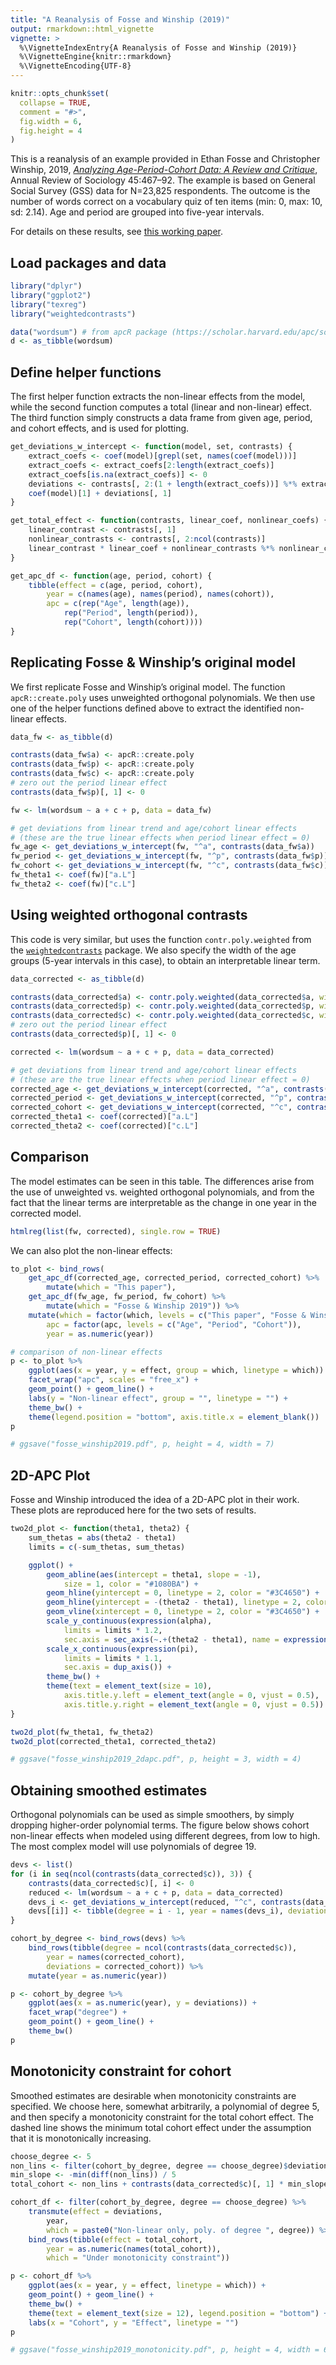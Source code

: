 ```yaml
---
title: "A Reanalysis of Fosse and Winship (2019)"
output: rmarkdown::html_vignette
vignette: >
  %\VignetteIndexEntry{A Reanalysis of Fosse and Winship (2019)}
  %\VignetteEngine{knitr::rmarkdown}
  %\VignetteEncoding{UTF-8}
---
```


```r
knitr::opts_chunk$set(
  collapse = TRUE,
  comment = "#>",
  fig.width = 6,
  fig.height = 4
)
```

This is a reanalysis of an example provided in Ethan Fosse and Christopher Winship, 2019, [_Analyzing Age-Period-Cohort Data: A Review and Critique_](https://www.annualreviews.org/doi/abs/10.1146/annurev-soc-073018-022616), Annual Review of Sociology 45:467–92. The  example is based on General Social Survey (GSS) data for N=23,825 respondents. The outcome is the number of words correct on a vocabulary quiz of ten items (min: 0, max: 10, sd: 2.14). Age and period are grouped into five-year intervals.

For details on these results, see [this working paper](https://osf.io/preprints/socarxiv/xrbgv/).

## Load packages and data

```r
library("dplyr")
library("ggplot2")
library("texreg")
library("weightedcontrasts")

data("wordsum") # from apcR package (https://scholar.harvard.edu/apc/software-0)
d <- as_tibble(wordsum)
```

## Define helper functions

The first helper function extracts the non-linear effects from the model, while the second
function computes a total (linear and non-linear) effect. The third function simply
constructs a data frame from given age, period, and cohort effects, and is used for plotting.

```r
get_deviations_w_intercept <- function(model, set, contrasts) {
    extract_coefs <- coef(model)[grepl(set, names(coef(model)))]
    extract_coefs <- extract_coefs[2:length(extract_coefs)]
    extract_coefs[is.na(extract_coefs)] <- 0
    deviations <- contrasts[, 2:(1 + length(extract_coefs))] %*% extract_coefs
    coef(model)[1] + deviations[, 1]
}

get_total_effect <- function(contrasts, linear_coef, nonlinear_coefs) {
    linear_contrast <- contrasts[, 1]
    nonlinear_contrasts <- contrasts[, 2:ncol(contrasts)]
    linear_contrast * linear_coef + nonlinear_contrasts %*% nonlinear_coefs
}

get_apc_df <- function(age, period, cohort) {
    tibble(effect = c(age, period, cohort),
        year = c(names(age), names(period), names(cohort)),
        apc = c(rep("Age", length(age)),
            rep("Period", length(period)),
            rep("Cohort", length(cohort))))
}
```

## Replicating Fosse & Winship's original model

We first replicate Fosse and Winship's original model. The function `apcR::create.poly` uses
unweighted orthogonal polynomials. We then use one of the helper functions defined above to extract
the identified non-linear effects.

```r
data_fw <- as_tibble(d)

contrasts(data_fw$a) <- apcR::create.poly
contrasts(data_fw$p) <- apcR::create.poly
contrasts(data_fw$c) <- apcR::create.poly
# zero out the period linear effect
contrasts(data_fw$p)[, 1] <- 0

fw <- lm(wordsum ~ a + c + p, data = data_fw)

# get deviations from linear trend and age/cohort linear effects
# (these are the true linear effects when period linear effect = 0)
fw_age <- get_deviations_w_intercept(fw, "^a", contrasts(data_fw$a))
fw_period <- get_deviations_w_intercept(fw, "^p", contrasts(data_fw$p))
fw_cohort <- get_deviations_w_intercept(fw, "^c", contrasts(data_fw$c))
fw_theta1 <- coef(fw)["a.L"]
fw_theta2 <- coef(fw)["c.L"]
```

## Using weighted orthogonal contrasts

This code is very similar, but uses the function `contr.poly.weighted` from the [`weightedcontrasts`](https://github.com/elbersb/weightedcontrasts) package.
We also specify the width of the age groups (5-year intervals in this case), to obtain
an interpretable linear term.

```r
data_corrected <- as_tibble(d)

contrasts(data_corrected$a) <- contr.poly.weighted(data_corrected$a, width = 5)
contrasts(data_corrected$p) <- contr.poly.weighted(data_corrected$p, width = 5)
contrasts(data_corrected$c) <- contr.poly.weighted(data_corrected$c, width = 5)
# zero out the period linear effect
contrasts(data_corrected$p)[, 1] <- 0

corrected <- lm(wordsum ~ a + c + p, data = data_corrected)

# get deviations from linear trend and age/cohort linear effects
# (these are the true linear effects when period linear effect = 0)
corrected_age <- get_deviations_w_intercept(corrected, "^a", contrasts(data_corrected$a))
corrected_period <- get_deviations_w_intercept(corrected, "^p", contrasts(data_corrected$p))
corrected_cohort <- get_deviations_w_intercept(corrected, "^c", contrasts(data_corrected$c))
corrected_theta1 <- coef(corrected)["a.L"]
corrected_theta2 <- coef(corrected)["c.L"]
```

## Comparison

The model estimates can be seen in this table. The differences arise from the use
of unweighted vs. weighted orthogonal polynomials, and from the fact that the linear terms
are interpretable as the change in one year in the corrected model.

```r
htmlreg(list(fw, corrected), single.row = TRUE)
```

We can also plot the non-linear effects:

```r
to_plot <- bind_rows(
    get_apc_df(corrected_age, corrected_period, corrected_cohort) %>%
        mutate(which = "This paper"),
    get_apc_df(fw_age, fw_period, fw_cohort) %>%
        mutate(which = "Fosse & Winship 2019")) %>%
    mutate(which = factor(which, levels = c("This paper", "Fosse & Winship 2019")),
        apc = factor(apc, levels = c("Age", "Period", "Cohort")),
        year = as.numeric(year))

# comparison of non-linear effects
p <- to_plot %>%
    ggplot(aes(x = year, y = effect, group = which, linetype = which)) +
    facet_wrap("apc", scales = "free_x") +
    geom_point() + geom_line() +
    labs(y = "Non-linear effect", group = "", linetype = "") +
    theme_bw() +
    theme(legend.position = "bottom", axis.title.x = element_blank())
p
```

```r
# ggsave("fosse_winship2019.pdf", p, height = 4, width = 7)
```

## 2D-APC Plot

Fosse and Winship introduced the idea of a 2D-APC plot in their work. These plots are reproduced
here for the two sets of results.

```r
two2d_plot <- function(theta1, theta2) {
    sum_thetas = abs(theta2 - theta1)
    limits = c(-sum_thetas, sum_thetas)

    ggplot() +
        geom_abline(aes(intercept = theta1, slope = -1),
            size = 1, color = "#1080BA") +
        geom_hline(yintercept = 0, linetype = 2, color = "#3C4650") +
        geom_hline(yintercept = -(theta2 - theta1), linetype = 2, color = "#3C4650") +
        geom_vline(xintercept = 0, linetype = 2, color = "#3C4650") +
        scale_y_continuous(expression(alpha),
            limits = limits * 1.2,
            sec.axis = sec_axis(~.+(theta2 - theta1), name = expression(gamma))) +
        scale_x_continuous(expression(pi),
            limits = limits * 1.1,
            sec.axis = dup_axis()) +
        theme_bw() +
        theme(text = element_text(size = 10),
            axis.title.y.left = element_text(angle = 0, vjust = 0.5),
            axis.title.y.right = element_text(angle = 0, vjust = 0.5))
}

two2d_plot(fw_theta1, fw_theta2)
two2d_plot(corrected_theta1, corrected_theta2)
```

```r
# ggsave("fosse_winship2019_2dapc.pdf", p, height = 3, width = 4)
```

## Obtaining smoothed estimates

Orthogonal polynomials can be used as simple smoothers, by simply dropping higher-order
polynomial terms. The figure below shows cohort non-linear effects when modeled using different degrees,
from low to high. The most complex model will use polynomials of degree 19.

```r
devs <- list()
for (i in seq(ncol(contrasts(data_corrected$c)), 3)) {
    contrasts(data_corrected$c)[, i] <- 0
    reduced <- lm(wordsum ~ a + c + p, data = data_corrected)
    devs_i <- get_deviations_w_intercept(reduced, "^c", contrasts(data_corrected$c))
    devs[[i]] <- tibble(degree = i - 1, year = names(devs_i), deviations = devs_i)
}

cohort_by_degree <- bind_rows(devs) %>%
    bind_rows(tibble(degree = ncol(contrasts(data_corrected$c)),
        year = names(corrected_cohort),
        deviations = corrected_cohort)) %>%
    mutate(year = as.numeric(year))

p <- cohort_by_degree %>%
    ggplot(aes(x = as.numeric(year), y = deviations)) +
    facet_wrap("degree") +
    geom_point() + geom_line() +
    theme_bw()
p
```

## Monotonicity constraint for cohort

Smoothed estimates are desirable when monotonicity constraints are specified. We choose
here, somewhat arbitrarily, a polynomial of degree 5, and then specify a monotonicity constraint
for the total cohort effect. The dashed line shows the minimum total cohort effect under the assumption
that it is monotonically increasing.

```r
choose_degree <- 5
non_lins <- filter(cohort_by_degree, degree == choose_degree)$deviations
min_slope <- -min(diff(non_lins)) / 5
total_cohort <- non_lins + contrasts(data_corrected$c)[, 1] * min_slope

cohort_df <- filter(cohort_by_degree, degree == choose_degree) %>%
    transmute(effect = deviations,
        year,
        which = paste0("Non-linear only, poly. of degree ", degree)) %>%
    bind_rows(tibble(effect = total_cohort,
        year = as.numeric(names(total_cohort)),
        which = "Under monotonicity constraint"))

p <- cohort_df %>%
    ggplot(aes(x = year, y = effect, linetype = which)) +
    geom_point() + geom_line() +
    theme_bw() +
    theme(text = element_text(size = 12), legend.position = "bottom") +
    labs(x = "Cohort", y = "Effect", linetype = "")
p
```

```r
# ggsave("fosse_winship2019_monotonicity.pdf", p, height = 4, width = 6)
```
